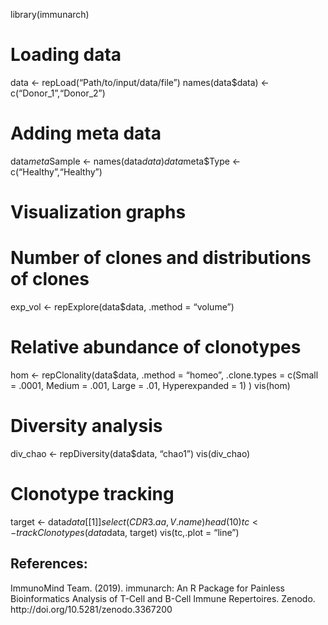 library(immunarch)

# Loading data

data <- repLoad("Path/to/input/data/file")
names(data$data) <- c("Donor_1","Donor_2")

# Adding meta data

data$meta$Sample <- names(data$data)
data$meta$Type <- c("Healthy","Healthy")

# Visualization graphs

# Number of clones and distributions of clones 

exp_vol <- repExplore(data$data, .method = "volume")

# Relative abundance of clonotypes

hom <- repClonality(data$data,
  .method = "homeo",
  .clone.types = c(Small = .0001, Medium = .001, Large = .01, Hyperexpanded = 1)
)
vis(hom) 

# Diversity analysis

div_chao <- repDiversity(data$data, "chao1")
vis(div_chao)

# Clonotype tracking

target <- data$data[[1]] %>%
  select(CDR3.aa, V.name) %>%
  head(10)
tc <- trackClonotypes(data$data, target)
vis(tc,.plot = "line")

## References:
ImmunoMind Team. (2019). immunarch: An R Package for Painless Bioinformatics Analysis of T-Cell and B-Cell Immune Repertoires. Zenodo. http://doi.org/10.5281/zenodo.3367200
